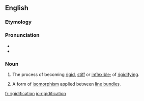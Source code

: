 ==English==


===Etymology===

{{suffix|rigid|ification}}

===Pronunciation===

*{{IPA|ɹɪˌdʒɪdɪfɪˈkeɪʃən}}
*{{rhymes|eɪʃən}}

===Noun===
{{en-noun}}

# {{context|uncountable|lang=en}} The process of becoming [[rigid]], [[stiff]] or [[inflexible]]; of [[rigidify]]ing.
# {{context|geometry|lang=en}} A form of [[isomorphism]] applied between [[line bundle]]s.

[[fr:rigidification]]
[[io:rigidification]]